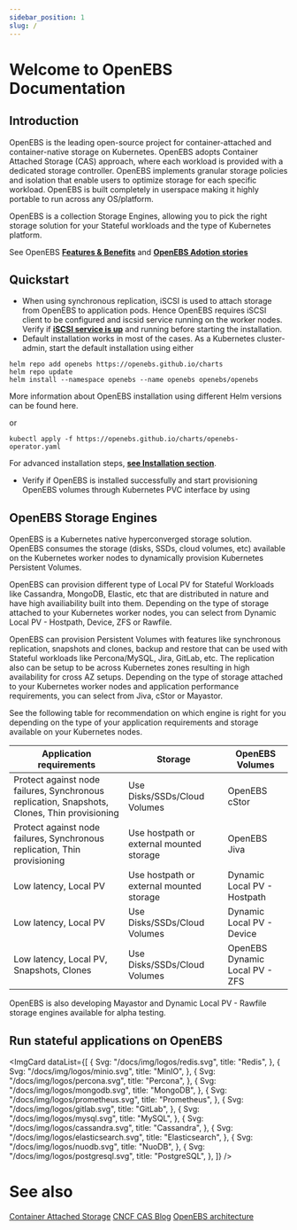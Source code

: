 ```yaml
---
sidebar_position: 1
slug: /
---
```



# Welcome to OpenEBS Documentation

## Introduction

OpenEBS is the leading open-source project for container-attached and container-native storage on Kubernetes. OpenEBS adopts Container Attached Storage (CAS) approach, where each workload is provided with a dedicated storage controller. OpenEBS implements granular storage policies and isolation that enable users to optimize storage for each specific workload. OpenEBS is built completely in userspace making it highly portable to run across any OS/platform.

OpenEBS is a collection Storage Engines, allowing you to pick the right storage solution for your Stateful workloads and the type of Kubernetes platform.

See OpenEBS **[Features & Benefits](https://openebs.io)** and **[OpenEBS Adotion stories](https://openebs.io)**

## Quickstart

- When using synchronous replication, iSCSI is used to attach storage from OpenEBS to application pods. Hence OpenEBS requires iSCSI client to be configured and iscsid service running on the worker nodes. Verify if **[iSCSI service is up](https://openebs.io)** and running before starting the installation.
- Default installation works in most of the cases. As a Kubernetes cluster-admin, start the default installation using either

```shell
helm repo add openebs https://openebs.github.io/charts
helm repo update
helm install --namespace openebs --name openebs openebs/openebs
```

More information about OpenEBS installation using different Helm versions can be found here.

or

```shell
kubectl apply -f https://openebs.github.io/charts/openebs-operator.yaml
```

For advanced installation steps, **[see Installation section](https://openebs.io)**.

- Verify if OpenEBS is installed successfully and start provisioning OpenEBS volumes through Kubernetes PVC interface by using

## OpenEBS Storage Engines

OpenEBS is a Kubernetes native hyperconverged storage solution. OpenEBS consumes the storage (disks, SSDs, cloud volumes, etc) available on the Kubernetes worker nodes to dynamically provision Kubernetes Persistent Volumes.

OpenEBS can provision different type of Local PV for Stateful Workloads like Cassandra, MongoDB, Elastic, etc that are distributed in nature and have high availiability built into them. Depending on the type of storage attached to your Kubernetes worker nodes, you can select from Dynamic Local PV - Hostpath, Device, ZFS or Rawfile.

OpenEBS can provision Persistent Volumes with features like synchronous replication, snapshots and clones, backup and restore that can be used with Stateful workloads like Percona/MySQL, Jira, GitLab, etc. The replication also can be setup to be across Kubernetes zones resulting in high availability for cross AZ setups. Depending on the type of storage attached to your Kubernetes worker nodes and application performance requirements, you can select from Jiva, cStor or Mayastor.

See the following table for recommendation on which engine is right for you depending on the type of your application requirements and storage available on your Kubernetes nodes.

| Application requirements                                                                     | Storage                                  | OpenEBS Volumes                |
| -------------------------------------------------------------------------------------------- | ---------------------------------------- | ------------------------------ |
| Protect against node failures, Synchronous replication, Snapshots, Clones, Thin provisioning | Use Disks/SSDs/Cloud Volumes             | OpenEBS cStor                  |
| Protect against node failures, Synchronous replication, Thin provisioning                    | Use hostpath or external mounted storage | OpenEBS Jiva                   |
| Low latency, Local PV                                                                        | Use hostpath or external mounted storage | Dynamic Local PV - Hostpath    |
| Low latency, Local PV                                                                        | Use Disks/SSDs/Cloud Volumes             | Dynamic Local PV - Device      |
| Low latency, Local PV, Snapshots, Clones                                                     | Use Disks/SSDs/Cloud Volumes             | OpenEBS Dynamic Local PV - ZFS |

OpenEBS is also developing Mayastor and Dynamic Local PV - Rawfile storage engines available for alpha testing.

## Run stateful applications on OpenEBS

<ImgCard
  dataList={[
    {
      Svg: "/docs/img/logos/redis.svg",
      title: "Redis",
    },
    {
      Svg: "/docs/img/logos/minio.svg",
      title: "MinIO",
    },
    {
      Svg: "/docs/img/logos/percona.svg",
      title: "Percona",
    },
    {
      Svg: "/docs/img/logos/mongodb.svg",
      title: "MongoDB",
    },
    {
      Svg: "/docs/img/logos/prometheus.svg",
      title: "Prometheus",
    },
    {
      Svg: "/docs/img/logos/gitlab.svg",
      title: "GitLab",
    },
    {
      Svg: "/docs/img/logos/mysql.svg",
      title: "MySQL",
    },
    {
      Svg: "/docs/img/logos/cassandra.svg",
      title: "Cassandra",
    },
    {
      Svg: "/docs/img/logos/elasticsearch.svg",
      title: "Elasticsearch",
    },
    {
      Svg: "/docs/img/logos/nuodb.svg",
      title: "NuoDB",
    },
    {
      Svg: "/docs/img/logos/postgresql.svg",
      title: "PostgreSQL",
    },
  ]}
/>

# See also

[Container Attached Storage](../concepts/container-attached-storage.md) [CNCF CAS Blog](https://www.cncf.io/blog/2020/09/22/container-attached-storage-is-cloud-native-storage-cas/) [OpenEBS architecture](../concepts/openebs-architecture.md)
